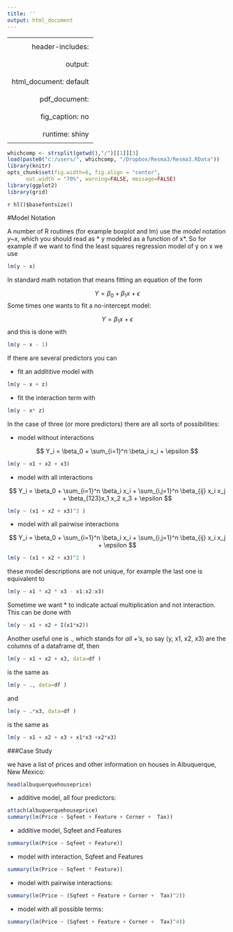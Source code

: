 ```yaml
---
title: ''
output: html_document
---
```


---
header-includes: \usepackage{color}
output:
  html_document: default
  pdf_document:
    fig_caption: no
runtime: shiny
---
<style>
table, th, td { text-align:right; }
th, td {padding: 10px;}
</style>

```r
whichcomp <- strsplit(getwd(),"/")[[1]][3]
load(paste0("c:/users/", whichcomp, "/Dropbox/Resma3/Resma3.RData"))
library(knitr)
opts_chunk$set(fig.width=6, fig.align = "center", 
      out.width = "70%", warning=FALSE, message=FALSE)
library(ggplot2)
library(grid)
```
`r hl()$basefontsize()`

#Model Notation

A number of R routines (for example boxplot and lm) use the *model* notation *y~x*, which you should read as * y modeled as a function of x*. So for example if we want to find the least squares regression model of y on x we use

```r
lm(y ~ x)
```

In standard math notation that means fitting an equation of the form

$$
Y = \beta_0 + \beta_1 x + \epsilon
$$
Some times one wants to fit a no-intercept model:

$$
Y = \beta_1 x + \epsilon
$$
and this is done with

```r
lm(y ~ x - 1)
```

If there are several predictors you can 

-  fit an addititive model with

```r
lm(y ~ x + z)
```

-  fit the interaction term with

```r
lm(y ~ x* z)
```

In the case of three (or more predictors) there are all sorts of possibilities:

-  model without interactions

$$
Y_i = \beta_0 + \sum_{i=1}^n \beta_i x_i + \epsilon
$$

```r
lm(y ~ x1 + x2 + x3)
```

-  model with all interactions

$$
Y_i = \beta_0 + \sum_{i=1}^n \beta_i x_i + 
\sum_{i,j=1}^n \beta_{ij} x_i x_j + \beta_{123}x_1 x_2 x_3 + \epsilon
$$

```r
lm(y ~ (x1 + x2 + x3)^3 )
```

-  model with all pairwise interactions

$$
Y_i = \beta_0 + \sum_{i=1}^n \beta_i x_i + 
\sum_{i,j=1}^n \beta_{ij} x_i x_j  + \epsilon
$$

```r
lm(y ~ (x1 + x2 + x3)^2 )
```

these model descriptions are not unique, for example the last one is equivalent to

```r
lm(y ~ x1 * x2 * x3 - x1:x2:x3)
```

Sometime we want * to indicate actual multiplication and not interaction. This can be done with

```r
lm(y ~ x1 + x2 + I(x1*x2))
```

Another useful one is ., which stands for *all +'s*, so say (y, x1, x2, x3) are the columns of a dataframe df, then

```r
lm(y ~ x1 + x2 + x3, data=df )
```

is the same as

```r
lm(y ~ ., data=df )
```

and

```r
lm(y ~ .*x3, data=df )
```

is the same as

```r
lm(y ~ x1 + x2 + x3 + x1*x3 +x2*x3)
```

###Case Study

we have a list of prices and other information on houses in Albuquerque, New Mexico:

```r
head(albuquerquehouseprice)
```

-  additive model, all four predictors:

```r
attach(albuquerquehouseprice)
summary(lm(Price ~ Sqfeet + Feature + Corner +  Tax))
```

- additive model, Sqfeet and Features

```r
summary(lm(Price ~ Sqfeet + Feature))
```

- model with interaction, Sqfeet and Features

```r
summary(lm(Price ~ Sqfeet * Feature))
```

- model with pairwise interactions:

```r
summary(lm(Price ~ (Sqfeet + Feature + Corner +  Tax)^2))
```

- model with all possible terms:

```r
summary(lm(Price ~ (Sqfeet + Feature + Corner +  Tax)^4))
```
